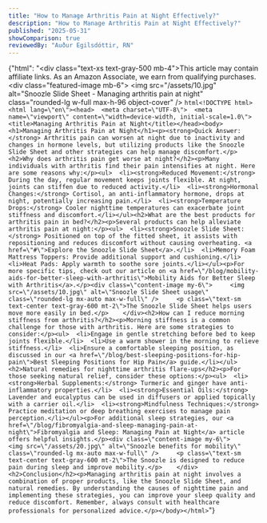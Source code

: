 ```yaml
---
title: "How to Manage Arthritis Pain at Night Effectively?"
description: "How to Manage Arthritis Pain at Night Effectively?"
published: "2025-05-31"
showComparison: true
reviewedBy: "Auður Egilsdóttir, RN"
---
```

{"html": "<div class=\"text-xs text-gray-500 mb-4\">This article may contain affiliate links. As an Amazon Associate, we earn from qualifying purchases.</div><div class=\"featured-image mb-6\">   <img src=\"/assets/10.jpg\" alt=\"Snoozle Slide Sheet - Managing arthritis pain at night\" class=\"rounded-lg w-full max-h-96 object-cover\" />  </div>```html<!DOCTYPE html><html lang=\"en\"><head>  <meta charset=\"UTF-8\">  <meta name=\"viewport\" content=\"width=device-width, initial-scale=1.0\">  <title>Managing Arthritis Pain at Night</title></head><body><h1>Managing Arthritis Pain at Night</h1><p><strong>Quick Answer:</strong> Arthritis pain can worsen at night due to inactivity and changes in hormone levels, but utilizing products like the Snoozle Slide Sheet and other strategies can help manage discomfort.</p><h2>Why does arthritis pain get worse at night?</h2><p>Many individuals with arthritis find their pain intensifies at night. Here are some reasons why:</p><ul>  <li><strong>Reduced Movement:</strong> During the day, regular movement keeps joints flexible. At night, joints can stiffen due to reduced activity.</li>  <li><strong>Hormonal Changes:</strong> Cortisol, an anti-inflammatory hormone, drops at night, potentially increasing pain.</li>  <li><strong>Temperature Drops:</strong> Cooler nighttime temperatures can exacerbate joint stiffness and discomfort.</li></ul><h2>What are the best products for arthritis pain in bed?</h2><p>Several products can help alleviate arthritis pain at night:</p><ul>  <li><strong>Snoozle Slide Sheet:</strong> Positioned on top of the fitted sheet, it assists with repositioning and reduces discomfort without causing overheating. <a href=\"#\">Explore the Snoozle Slide Sheet</a>.</li>  <li>Memory Foam Mattress Toppers: Provide additional support and cushioning.</li>  <li>Heat Pads: Apply warmth to soothe sore joints.</li></ul><p>For more specific tips, check out our article on <a href=\"/blog/mobility-aids-for-better-sleep-with-arthritis\">Mobility Aids for Better Sleep with Arthritis</a>.</p><div class=\"content-image my-6\">     <img src=\"/assets/10.jpg\" alt=\"Snoozle Slide Sheet usage\" class=\"rounded-lg mx-auto max-w-full\" />     <p class=\"text-sm text-center text-gray-600 mt-2\">The Snoozle Slide Sheet helps users move more easily in bed.</p>    </div><h2>How can I reduce morning stiffness from arthritis?</h2><p>Morning stiffness is a common challenge for those with arthritis. Here are some strategies to consider:</p><ul>  <li>Engage in gentle stretching before bed to keep joints flexible.</li>  <li>Use a warm shower in the morning to relieve stiffness.</li>  <li>Ensure a comfortable sleeping position, as discussed in our <a href=\"/blog/best-sleeping-positions-for-hip-pain\">Best Sleeping Positions for Hip Pain</a> guide.</li></ul><h2>Natural remedies for nighttime arthritis flare-ups</h2><p>For those seeking natural relief, consider these options:</p><ul>  <li><strong>Herbal Supplements:</strong> Turmeric and ginger have anti-inflammatory properties.</li>  <li><strong>Essential Oils:</strong> Lavender and eucalyptus can be used in diffusers or applied topically with a carrier oil.</li>  <li><strong>Mindfulness Techniques:</strong> Practice meditation or deep breathing exercises to manage pain perception.</li></ul><p>For additional sleep strategies, our <a href=\"/blog/fibromyalgia-and-sleep-managing-pain-at-night\">Fibromyalgia and Sleep: Managing Pain at Night</a> article offers helpful insights.</p><div class=\"content-image my-6\">     <img src=\"/assets/20.jpg\" alt=\"Snoozle benefits for mobility\" class=\"rounded-lg mx-auto max-w-full\" />     <p class=\"text-sm text-center text-gray-600 mt-2\">The Snoozle is designed to reduce pain during sleep and improve mobility.</p>    </div><h2>Conclusion</h2><p>Managing arthritis pain at night involves a combination of proper products, like the Snoozle Slide Sheet, and natural remedies. By understanding the causes of nighttime pain and implementing these strategies, you can improve your sleep quality and reduce discomfort. Remember, always consult with healthcare professionals for personalized advice.</p></body></html>```"}